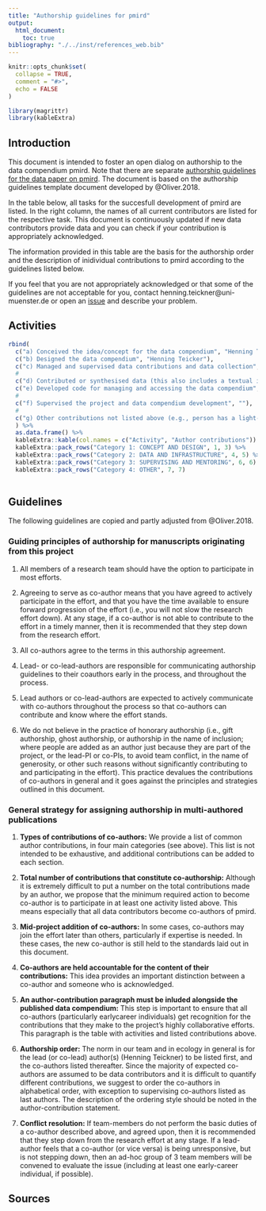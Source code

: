 ---
title: "Authorship guidelines for pmird"
output: 
  html_document:
    toc: true
bibliography: "./../inst/references_web.bib"
---

```{r, include = FALSE}
knitr::opts_chunk$set(
  collapse = TRUE,
  comment = "#>",
  echo = FALSE
)
```

```{r packages}
library(magrittr)
library(kableExtra)
```

## Introduction

This document is intended to foster an open dialog on authorship to the data compendium pmird. Note that there are separate [authorship guidelines for the data paper on pmird](a07-Authorship-guidelines-for-the-data-paper.html). The document is based on the authorship guidelines template document developed by @Oliver.2018.

In the table below, all tasks for the succesfull development of pmird are listed. In the right column, the names of all current contributors are listed for the respective task. This document is continuously updated if new data contributors provide data and you can check if your contribution is appropriately acknowledged. 

The information provided in this table are the basis for the authorship order and the description of inidividual contributions to pmird according to the guidelines listed below.

If you feel that you are not appropriately acknowledged or that some of the guidelines are not acceptable for you, contact henning.teickner@uni-muenster.de or open an [issue](https://github.com/henningte/pmird/issues) and describe your problem. 

## Activities

```{r activities}
rbind( 
  c("a) Conceived the idea/concept for the data compendium", "Henning Teicker"),
  c("b) Designed the data compendium", "Henning Teicker"),
  c("c) Managed and supervised data contributions and data collection", "Henning Teicker"),
  #
  c("d) Contributed or synthesised data (this also includes a textual interpretation/evaluation of the data and data quality)", ""),
  c("e) Developed code for managing and accessing the data compendium", ""),
  #
  c("f) Supervised the project and data compendium development", ""),
  # 
  c("g) Other contributions not listed above (e.g., person has a light-bulb moment that completely changes scope/slant of project), please specify", "")
  ) %>%
  as.data.frame() %>%
  kableExtra::kable(col.names = c("Activity", "Author contributions")) %>%
  kableExtra::pack_rows("Category 1: CONCEPT AND DESIGN", 1, 3) %>%
  kableExtra::pack_rows("Category 2: DATA AND INFRASTRUCTURE", 4, 5) %>%
  kableExtra::pack_rows("Category 3: SUPERVISING AND MENTORING", 6, 6) %>%
  kableExtra::pack_rows("Category 4: OTHER", 7, 7)
  
```

## Guidelines

The following guidelines are copied and partly adjusted from @Oliver.2018.

### Guiding principles of authorship for manuscripts originating from this project

1. All members of a research team should have the option to participate in most efforts.

2. Agreeing to serve as co-author means that you have agreed to actively participate in the effort, and that you have the time available to ensure forward progression of the effort (i.e., you will not slow the research effort down). At any stage, if a co-author is not able to contribute to the effort in a timely manner, then it is recommended that they step down from the research effort.

3. All co-authors agree to the terms in this authorship agreement.

4. Lead- or co-lead-authors are responsible for communicating authorship guidelines to their coauthors early in the process, and throughout the process.

5. Lead authors or co-lead-authors are expected to actively communicate with co-authors throughout
the process so that co-authors can contribute and know where the effort stands.

6. We do not believe in the practice of honorary authorship (i.e., gift authorship, ghost authorship, or authorship in the name of inclusion; where people are added as an author just because they are part of the project, or the lead-PI or co-PIs, to avoid team conflict, in the name of generosity, or other such reasons without significantly contributing to and participating in the effort). This practice devalues the contributions of co-authors in general and it goes against the principles and strategies outlined in this document.


### General strategy for assigning authorship in multi-authored publications

1. **Types of contributions of co-authors:** We provide a list of common author contributions, in four main categories (see above). This list is not intended to be exhaustive, and additional contributions can be added to each section.

2. **Total number of contributions that constitute co-authorship:** Although it is extremely difficult to put a number on the total contributions made by an author, we propose that the minimum required action to become co-author is to participate in at least one activity listed above. This means especially that all data contributors become co-authors of pmird.

3. **Mid-project addition of co-authors:** In some cases, co-authors may join the effort later than others, particularly if expertise is needed. In these cases, the new co-author is still held to the standards laid out in this document.

4. **Co-authors are held accountable for the content of their contributions:** This idea provides an important distinction between a co-author and someone who is acknowledged. 

5. **An author-contribution paragraph must be inluded alongside the published data compendium:** This step is important to ensure that all co-authors (particularly earlycareer individuals) get recognition for the contributions that they make to the project’s highly collaborative efforts. This paragraph is the table with activities and listed contributions above.

6. **Authorship order:** The norm in our team and in ecology in general is for the lead (or co-lead) author(s) (Henning Teickner) to be listed first, and the co-authors listed thereafter. Since the majority of expected co-authors are assumed to be data contributors and it is difficult to quantify different contributions, we suggest to order the co-authors in alphabetical order, with exception to supervising co-authors listed as last authors. The description of the ordering style should be noted in the author-contribution statement.

7. **Conflict resolution:** If team-members do not perform the basic duties of a co-author described above, and agreed upon, then it is recommended that they step down from the research effort at any stage. If a lead-author feels that a co-author (or vice versa) is being unresponsive, but is not stepping down, then an ad-hoc group of 3 team members will be convened to evaluate the issue (including at least one early-career individual, if possible).

## Sources
